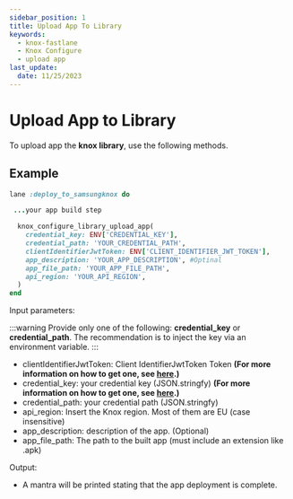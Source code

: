 ```yaml
---
sidebar_position: 1
title: Upload App To Library
keywords:
  - knox-fastlane
  - Knox Configure
  - upload app
last_update:
  date: 11/25/2023
---
```


# Upload App to Library

To upload app the **knox library**, use the following methods.

## Example

```Ruby
lane :deploy_to_samsungknox do

 ...your app build step

  knox_configure_library_upload_app(
    credential_key: ENV['CREDENTIAL_KEY'],
    credential_path: 'YOUR_CREDENTIAL_PATH',
    clientIdentifierJwtToken: ENV['CLIENT_IDENTIFIER_JWT_TOKEN'],
    app_description: 'YOUR_APP_DESCRIPTION', #Optinal
    app_file_path: 'YOUR_APP_FILE_PATH',
    api_region: 'YOUR_API_REGION',
  )
end
```

Input parameters:

:::warning
Provide only one of the following: **credential_key** or **credential_path**. The recommendation is to inject the key via an environment variable.
:::

- clientIdentifierJwtToken: Client IdentifierJwtToken Token **(For more information on how to get one, see [here](/docs/knox-token-library/).)**
- credential_key: your credential key (JSON.stringfy) **(For more information on how to get one, see [here](/docs/knox-token-library/).)**
- credential_path: your credential path (JSON.stringfy)
- api_region: Insert the Knox region. Most of them are EU (case insensitive)
- app_description: description of the app. (Optional)
- app_file_path: The path to the built app (must include an extension like .apk)

Output:

- A mantra will be printed stating that the app deployment is complete.
